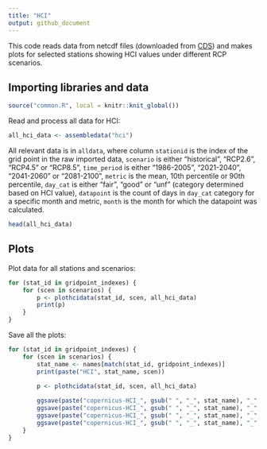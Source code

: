 ```yaml
---
title: "HCI"
output: github_document
---
```


This code reads data from netcdf files (downloaded from [CDS](https://cds.climate.copernicus.eu/cdsapp#!/dataset/sis-tourism-climate-suitability-indicators?tab=overview)) and makes plots for selected stations showing HCI values
under different RCP scenarios.

## Importing libraries and data

```r
source("common.R", local = knitr::knit_global())
```

Read and process all data for HCI:

```r
all_hci_data <- assembledata("hci")
```

All relevant data is in `alldata`, where column `stationid` is the index of 
the grid point in the raw imported data, `scenario` is either "historical", 
"RCP2.6", "RCP4.5" or "RCP8.5", `time_period` is either "1986-2005", "2021-2040", 
"2041-2060" or "2081-2100", `metric` is the mean, 10th percentile or 90th 
percentile, `day_cat` is either "fair", "good" or "unf" (category determined based on HCI value), `datapoint` is the count of days in `day_cat` category for a specific month and metric, 
`month` is the month for which the datapoint was calculated.

```r
head(all_hci_data)
```

## Plots

Plot data for all stations and scenarios:

```r
for (stat_id in gridpoint_indexes) {
    for (scen in scenarios) {
        p <- plothcidata(stat_id, scen, all_hci_data)
        print(p)
    }
}
```

Save all the plots:

```r
for (stat_id in gridpoint_indexes) {
    for (scen in scenarios) {
        stat_name <- names[match(stat_id, gridpoint_indexes)]
        print(paste("HCI", stat_name, scen))

        p <- plothcidata(stat_id, scen, all_hci_data)
        
        ggsave(paste("copernicus-HCI_", gsub(" ", "_", stat_name), "_", scen, ".pdf", sep=""), p, width=9, height=4, units="in", path="../output/pdf/copernicus-HCI", device=cairo_pdf)
        ggsave(paste("copernicus-HCI_", gsub(" ", "_", stat_name), "_", scen, ".eps", sep=""), p, width=9, height=4, units="in", path="../output/eps/copernicus-HCI", device=cairo_ps)
        ggsave(paste("copernicus-HCI_", gsub(" ", "_", stat_name), "_", scen, ".svg", sep=""), p, width=9, height=4, units="in", path="../output/svg/copernicus-HCI")
        ggsave(paste("copernicus-HCI_", gsub(" ", "_", stat_name), "_", scen, ".png", sep=""), p, width=9, height=4, units="in", path="../output/png/copernicus-HCI", dpi=500)
    }
}
```